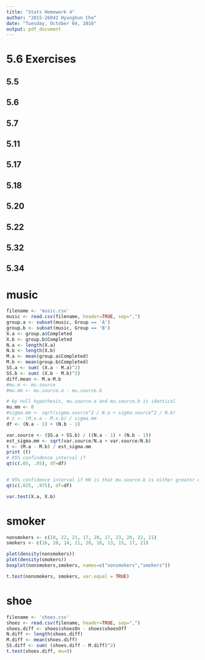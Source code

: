 ```yaml
---
title: "Stats Homework 4"
author: "2015-26042 Hyunghun Cho"
date: "Tuesday, October 04, 2016"
output: pdf_document
---
```


# 5.6 Exercises

## 5.5


## 5.6

## 5.7

## 5.11

## 5.17

## 5.18

## 5.20

## 5.22

## 5.32

## 5.34


# music


```r
filename <- 'music.csv'
music <- read.csv(filename, header=TRUE, sep=",")
group.a <- subset(music, Group == 'A')
group.b <- subset(music, Group == 'B')
X.a <- group.a$Completed
X.b <- group.b$Completed
N.a <- length(X.a)
N.b <- length(X.b)
M.a <- mean(group.a$Completed)
M.b <- mean(group.b$Completed)
SS.a <- sum( (X.a - M.a)^2)
SS.b <- sum( (X.b - M.b)^2)
diff.mean <- M.a-M.b
#mu.m <- mu.source
#mu.mm <- mu.source.a - mu.source.b

# by null hypothesis, mu.source.a and mu.source.b is identical
mu.mm <- 0
#sigma.mm <- sqrt(sigma.source^2 / N.a + sigma.source^2 / N.b)
# z <- (M.x.a - M.x.b) / sigma.mm
df <- (N.a - 1) + (N.b - 1)

var.source <- (SS.a + SS.b) / ((N.a - 1) + (N.b - 1))
est_sigma.mm <- sqrt(var.source/N.a + var.source/N.b)
t <- (M.a - M.b) / est_sigma.mm
print (t)
# 95% confindence interval if 
qt(c(.05, .95), df=df)


# 95% confidence interval if H0 is that mu.source.b is either greater or lesser than mu.source.a
qt(c(.025, .975), df=df)

var.test(X.a, X.b)
```

# smoker

```r
nonsmokers <- c(18, 22, 21, 17, 20, 17, 23, 20, 22, 21)
smokers <- c(16, 20, 14, 21, 20, 18, 13, 15, 17, 21)

plot(density(nonsmokers))
plot(density(smokers))
boxplot(nonsmokers,smokers, names=c("nonsmokers","smokers"))

t.test(nonsmokers, smokers, var.equal = TRUE)
```

# shoe

```r
filename <- 'shoes.csv'
shoes <- read.csv(filename, header=TRUE, sep=",")
shoes.diff <- shoes$shoesOn - shoes$shoesOff
N.diff <- length(shoes.diff)
M.diff <- mean(shoes.diff)
SS.diff <- sum( (shoes.diff - M.diff)^2)
t.test(shoes.diff, mu=0)
```

